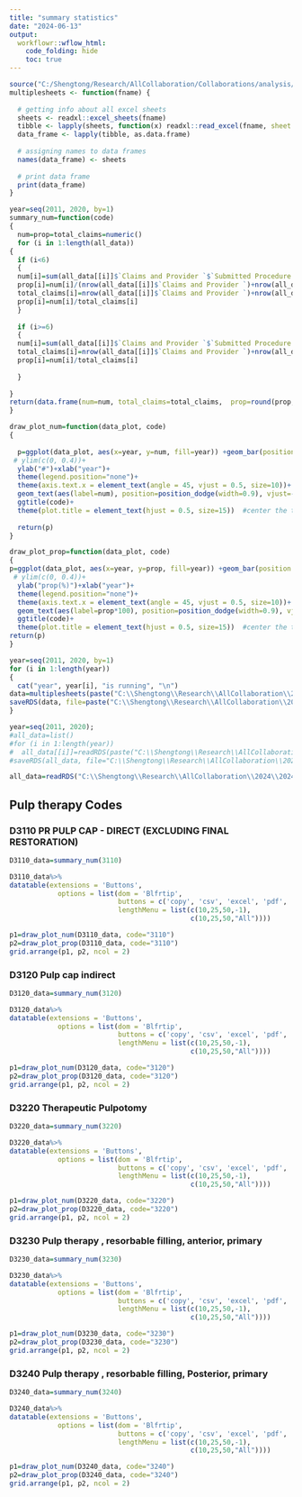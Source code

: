 ```yaml
---
title: "summary statistics"
date: "2024-06-13"
output:
  workflowr::wflow_html:
    code_folding: hide
    toc: true
---
```





```r
source("C:/Shengtong/Research/AllCollaboration/Collaborations/analysis/Rfunctions.R")
multiplesheets <- function(fname) {
   
  # getting info about all excel sheets
  sheets <- readxl::excel_sheets(fname)
  tibble <- lapply(sheets, function(x) readxl::read_excel(fname, sheet = x))
  data_frame <- lapply(tibble, as.data.frame)
    
  # assigning names to data frames
  names(data_frame) <- sheets
    
  # print data frame
  print(data_frame)
}

```

```r
year=seq(2011, 2020, by=1)
summary_num=function(code)
{
  num=prop=total_claims=numeric()
  for (i in 1:length(all_data))
{
  if (i<6)
  {
  num[i]=sum(all_data[[i]]$`Claims and Provider `$`Submitted Procedure Code`==code)+sum(all_data[[i]]$`Claims and Provider (1)`$`Submitted Procedure Code`==code)
  prop[i]=num[i]/(nrow(all_data[[i]]$`Claims and Provider `)+nrow(all_data[[i]]$`Claims and Provider (1)`))
  total_claims[i]=nrow(all_data[[i]]$`Claims and Provider `)+nrow(all_data[[i]]$`Claims and Provider (1)`)
  prop[i]=num[i]/total_claims[i]
  }
  
  if (i>=6)
  {
  num[i]=sum(all_data[[i]]$`Claims and Provider `$`Submitted Procedure Code`==code)+sum(all_data[[i]]$`Claims and Provider (1)`$`Submitted Procedure Code`==code)+sum(all_data[[i]]$`Claims and Provider (2)`$`Submitted Procedure Code`==code)
  total_claims[i]=nrow(all_data[[i]]$`Claims and Provider `)+nrow(all_data[[i]]$`Claims and Provider (1)`)+nrow(all_data[[i]]$`Claims and Provider (2)`)
  prop[i]=num[i]/total_claims[i]
  
  }
  
}
return(data.frame(num=num, total_claims=total_claims,  prop=round(prop,6),  year=as.factor(year)))  
}

draw_plot_num=function(data_plot, code)
{
  
  p=ggplot(data_plot, aes(x=year, y=num, fill=year)) +geom_bar(position = "dodge", stat="identity")+
 # ylim(c(0, 0.4))+
  ylab("#")+xlab("year")+
  theme(legend.position="none")+
  theme(axis.text.x = element_text(angle = 45, vjust = 0.5, size=10))+
  geom_text(aes(label=num), position=position_dodge(width=0.9), vjust=-0.25, size=3)+  # add numbers over bars
  ggtitle(code)+
  theme(plot.title = element_text(hjust = 0.5, size=15))  #center the title 
  
  return(p)
}

draw_plot_prop=function(data_plot, code)
{  
p=ggplot(data_plot, aes(x=year, y=prop, fill=year)) +geom_bar(position = "dodge", stat="identity")+
 # ylim(c(0, 0.4))+
  ylab("prop(%)")+xlab("year")+
  theme(legend.position="none")+
  theme(axis.text.x = element_text(angle = 45, vjust = 0.5, size=10))+
  geom_text(aes(label=prop*100), position=position_dodge(width=0.9), vjust=-0.25, size=2.5)+  # add numbers over bars
  ggtitle(code)+
  theme(plot.title = element_text(hjust = 0.5, size=15))  #center the title 
return(p)
}

```




```r
year=seq(2011, 2020, by=1)
for (i in 1:length(year))
{
  cat("year", year[i], "is running", "\n")
data=multiplesheets(paste("C:\\Shengtong\\Research\\AllCollaboration\\2024\\202405\\Pradeep\\DDWI\\DDWI\\", year[i], " Marquette Community Water Fluoridation Study.xlsx", sep=""))
saveRDS(data, file=paste("C:\\Shengtong\\Research\\AllCollaboration\\2024\\202405\\Pradeep\\DDWI\\DDWI\\data_", year[i], ".rds", sep=""))
}

```


```r
year=seq(2011, 2020); 
#all_data=list()
#for (i in 1:length(year))
#  all_data[[i]]=readRDS(paste("C:\\Shengtong\\Research\\AllCollaboration\\2024\\202405\\Pradeep\\DDWI\\DDWI\\data_", year[i], ".rds", sep=""))
#saveRDS(all_data, file="C:\\Shengtong\\Research\\AllCollaboration\\2024\\202405\\Pradeep\\DDWI\\DDWI\\all_data.rds")

all_data=readRDS("C:\\Shengtong\\Research\\AllCollaboration\\2024\\202405\\Pradeep\\DDWI\\DDWI\\all_data.rds")
```



## Pulp therapy Codes

### D3110 PR PULP CAP - DIRECT (EXCLUDING FINAL RESTORATION)

```r
D3110_data=summary_num(3110)
```

```r
D3110_data%>%
datatable(extensions = 'Buttons',
            options = list(dom = 'Blfrtip',
                           buttons = c('copy', 'csv', 'excel', 'pdf', 'print'),
                           lengthMenu = list(c(10,25,50,-1),
                                             c(10,25,50,"All"))))
```


```r
p1=draw_plot_num(D3110_data, code="3110")
p2=draw_plot_prop(D3110_data, code="3110")
grid.arrange(p1, p2, ncol = 2)
```





### D3120 Pulp cap indirect

```r
D3120_data=summary_num(3120)
```

```r
D3120_data%>%
datatable(extensions = 'Buttons',
            options = list(dom = 'Blfrtip',
                           buttons = c('copy', 'csv', 'excel', 'pdf', 'print'),
                           lengthMenu = list(c(10,25,50,-1),
                                             c(10,25,50,"All"))))
```


```r
p1=draw_plot_num(D3120_data, code="3120")
p2=draw_plot_prop(D3120_data, code="3120")
grid.arrange(p1, p2, ncol = 2)
```



### D3220 Therapeutic Pulpotomy

```r
D3220_data=summary_num(3220)
```

```r
D3220_data%>%
datatable(extensions = 'Buttons',
            options = list(dom = 'Blfrtip',
                           buttons = c('copy', 'csv', 'excel', 'pdf', 'print'),
                           lengthMenu = list(c(10,25,50,-1),
                                             c(10,25,50,"All"))))
```


```r
p1=draw_plot_num(D3220_data, code="3220")
p2=draw_plot_prop(D3220_data, code="3220")
grid.arrange(p1, p2, ncol = 2)
```



### D3230 Pulp therapy , resorbable filling, anterior, primary

```r
D3230_data=summary_num(3230)
```

```r
D3230_data%>%
datatable(extensions = 'Buttons',
            options = list(dom = 'Blfrtip',
                           buttons = c('copy', 'csv', 'excel', 'pdf', 'print'),
                           lengthMenu = list(c(10,25,50,-1),
                                             c(10,25,50,"All"))))
```


```r
p1=draw_plot_num(D3230_data, code="3230")
p2=draw_plot_prop(D3230_data, code="3230")
grid.arrange(p1, p2, ncol = 2)
```



### D3240 Pulp therapy , resorbable filling, Posterior, primary

```r
D3240_data=summary_num(3240)
```

```r
D3240_data%>%
datatable(extensions = 'Buttons',
            options = list(dom = 'Blfrtip',
                           buttons = c('copy', 'csv', 'excel', 'pdf', 'print'),
                           lengthMenu = list(c(10,25,50,-1),
                                             c(10,25,50,"All"))))
```


```r
p1=draw_plot_num(D3240_data, code="3240")
p2=draw_plot_prop(D3240_data, code="3240")
grid.arrange(p1, p2, ncol = 2)
```